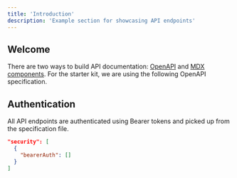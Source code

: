 ```yaml
---
title: 'Introduction'
description: 'Example section for showcasing API endpoints'
---
```


## Welcome

There are two ways to build API documentation: [OpenAPI](https://mintlify.com/docs/api-playground/openapi/setup) and [MDX components](https://mintlify.com/docs/api-playground/mdx/configuration). For the starter kit, we are using the following OpenAPI specification.

## Authentication

All API endpoints are authenticated using Bearer tokens and picked up from the specification file.

```json
"security": [
  {
    "bearerAuth": []
  }
]
```
